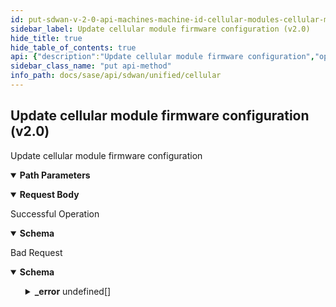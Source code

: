 ```yaml
---
id: put-sdwan-v-2-0-api-machines-machine-id-cellular-modules-cellular-module-id-firmware
sidebar_label: Update cellular module firmware configuration (v2.0)
hide_title: true
hide_table_of_contents: true
api: {"description":"Update cellular module firmware configuration","operationId":"put-sdwan-v2.0-api-machines-machine_id-cellular_modules-cellular_module_id-firmware","parameters":[{"description":"Machine Id","in":"path","name":"machine_id","required":true,"schema":{"description":"Machine Id","type":"string"}},{"description":"Cellular Module Id","in":"path","name":"cellular_module_id","required":true,"schema":{"description":"Cellular Module Id","type":"string"}}],"requestBody":{"content":{"application/json":{"schema":{"properties":{"cellular_module_image_ids":{"description":"Cellular Module Image Ids","items":{"description":"Cellular Module Image Ids","type":"string"},"type":"array"},"id":{"description":"Id","type":"string"}}}}}},"responses":{"200":{"content":{"application/json":{"schema":{"properties":{"cellular_module_image_ids":{"description":"Cellular Module Image Ids","items":{"description":"Cellular Module Image Ids","type":"string"},"type":"array"},"id":{"description":"Id","type":"string"}}}}},"description":"Successful Operation"},"400":{"content":{"application/json":{"example":{"value":{"_error":[{"code":"INVALID_JSON_INPUT"},{"code":"INVALID_JSON_EXTRA_ATTRIBUTE"},{"code":"INVALID_JSON_COMMON_ATTR_MISMATCH"},{"code":"MACHINE_NOT_FOUND"},{"code":"CELLULAR_MODULE_FW_CONFIG_NOTFOUND"},{"code":"CELLULAR_MODULE_FW_CONFIG_UNSUPPORTED_DEVICE"},{"code":"CELLULAR_MODULE_FW_CONFIG_INVALID_MISSING_IMAGE_IDS"},{"code":"CELLULAR_MODULE_FW_CONFIG_INVALID_IMAGE_IDS_COUNT"},{"code":"CELLULAR_MODULE_FW_CONFIG_INVALID_NO_IMAGE_PRESENT"},{"code":"CELLULAR_MODULE_FW_CONFIG_INVALID_IMAGE_NOT_SUPPORTED"},{"code":"CELLULAR_MODULE_FW_CONFIG_INVALID_UNSUPPORTED_MIN_ELEMENT_VERSION"},{"code":"CELLULAR_MODULE_FW_CONFIG_INVALID_UNSUPPORTED_MAX_ELEMENT_VERSION"},{"code":"CELLULAR_MODULE_FW_CONFIG_INVALID_UNSUPPORTED_ELEMENT_VERSION"},{"code":"CELLULAR_MODULE_FW_CONFIG_INVALID_IMAGE_UNSUPPORTED_MODEMMODEL"},{"code":"CELLULAR_MODULE_FW_CONFIG_INVALID_IMAGE_UPGRADE_INPROGESS"},{"code":"CELLULAR_MODULE_FW_CONFIG_TENANT_NOTALLOCATED_FOR_IMAGE"}]}},"schema":{"properties":{"_error":{"items":{"properties":{"code":{"type":"string"},"message":{"type":"string"}}},"type":"array"}}}}},"description":"Bad Request"}},"tags":["Cellular"],"method":"put","path":"/sdwan/v2.0/api/machines/{machine_id}/cellular_modules/{cellular_module_id}/firmware","jsonRequestBodyExample":{"cellular_module_image_ids":["string"],"id":"string"},"info":{"contact":{},"description":"List of APIs used to manage the cellular device, services, APN profiles, and modules.","title":"Cellular","version":"Latest"},"postman":{"name":"Update cellular module firmware configuration (v2.0)","description":{"content":"Update cellular module firmware configuration","type":"text/plain"},"url":{"path":["sdwan","v2.0","api","machines",":machine_id","cellular_modules",":cellular_module_id","firmware"],"host":["{{baseUrl}}"],"query":[],"variable":[{"disabled":false,"description":{"content":"(Required) Machine Id","type":"text/plain"},"type":"any","value":"","key":"machine_id"},{"disabled":false,"description":{"content":"(Required) Cellular Module Id","type":"text/plain"},"type":"any","value":"","key":"cellular_module_id"}]},"header":[{"key":"Content-Type","value":"application/json"},{"key":"Accept","value":"application/json"}],"method":"PUT","body":{"mode":"raw","raw":"\"\"","options":{"raw":{"language":"json"}}}}}
sidebar_class_name: "put api-method"
info_path: docs/sase/api/sdwan/unified/cellular
---
```



## Update cellular module firmware configuration (v2.0)



Update cellular module firmware configuration

<details style={{"marginBottom":"1rem"}} data-collapsed={false} open={true}><summary style={{}}><strong>Path Parameters</strong></summary><div><ul><ParamsItem className={"paramsItem"} param={{"description":"Machine Id","in":"path","name":"machine_id","required":true,"schema":{"description":"Machine Id","type":"string"}}}></ParamsItem><ParamsItem className={"paramsItem"} param={{"description":"Cellular Module Id","in":"path","name":"cellular_module_id","required":true,"schema":{"description":"Cellular Module Id","type":"string"}}}></ParamsItem></ul></div></details><MimeTabs><TabItem label={"application/json"} value={"application/json-schema"}><details style={{}} data-collapsed={false} open={true}><summary style={{"textAlign":"left"}}><strong>Request Body</strong></summary><div style={{"textAlign":"left","marginLeft":"1rem"}}></div><ul style={{"marginLeft":"1rem"}}><SchemaItem collapsible={false} name={"cellular_module_image_ids"} required={false} schemaDescription={"Cellular Module Image Ids"} schemaName={"string[]"} qualifierMessage={undefined} defaultValue={undefined}></SchemaItem><SchemaItem collapsible={false} name={"id"} required={false} schemaDescription={"Id"} schemaName={"string"} qualifierMessage={undefined} defaultValue={undefined}></SchemaItem></ul></details></TabItem></MimeTabs><div><ApiTabs><TabItem label={"200"} value={"200"}><div>

Successful Operation

</div><div><MimeTabs groupId={"mime-type"}><TabItem label={"application/json"} value={"application/json"}><SchemaTabs groupId={"schema-tabs"}><TabItem label={"Schema"} value={"Schema"}><details style={{}} data-collapsed={false} open={true}><summary style={{"textAlign":"left"}}><strong>Schema</strong></summary><div style={{"textAlign":"left","marginLeft":"1rem"}}></div><ul style={{"marginLeft":"1rem"}}><SchemaItem collapsible={false} name={"cellular_module_image_ids"} required={false} schemaDescription={"Cellular Module Image Ids"} schemaName={"string[]"} qualifierMessage={undefined} defaultValue={undefined}></SchemaItem><SchemaItem collapsible={false} name={"id"} required={false} schemaDescription={"Id"} schemaName={"string"} qualifierMessage={undefined} defaultValue={undefined}></SchemaItem></ul></details></TabItem></SchemaTabs></TabItem></MimeTabs></div></TabItem><TabItem label={"400"} value={"400"}><div>

Bad Request

</div><div><MimeTabs groupId={"mime-type"}><TabItem label={"application/json"} value={"application/json"}><SchemaTabs groupId={"schema-tabs"}><TabItem label={"Schema"} value={"Schema"}><details style={{}} data-collapsed={false} open={true}><summary style={{"textAlign":"left"}}><strong>Schema</strong></summary><div style={{"textAlign":"left","marginLeft":"1rem"}}></div><ul style={{"marginLeft":"1rem"}}><SchemaItem collapsible={true} className={"schemaItem"}><details style={{}}><summary style={{}}><strong>_error</strong><span style={{"opacity":"0.6"}}> undefined[]</span></summary><div style={{"marginLeft":"1rem"}}><SchemaItem collapsible={false} name={"code"} required={false} schemaDescription={undefined} schemaName={"string"} qualifierMessage={undefined} defaultValue={undefined}></SchemaItem><SchemaItem collapsible={false} name={"message"} required={false} schemaDescription={undefined} schemaName={"string"} qualifierMessage={undefined} defaultValue={undefined}></SchemaItem></div></details></SchemaItem></ul></details></TabItem><TabItem label={"Example"} value={"Example"}><ResponseSamples responseExample={"{\n  \"value\": {\n    \"_error\": [\n      {\n        \"code\": \"INVALID_JSON_INPUT\"\n      },\n      {\n        \"code\": \"INVALID_JSON_EXTRA_ATTRIBUTE\"\n      },\n      {\n        \"code\": \"INVALID_JSON_COMMON_ATTR_MISMATCH\"\n      },\n      {\n        \"code\": \"MACHINE_NOT_FOUND\"\n      },\n      {\n        \"code\": \"CELLULAR_MODULE_FW_CONFIG_NOTFOUND\"\n      },\n      {\n        \"code\": \"CELLULAR_MODULE_FW_CONFIG_UNSUPPORTED_DEVICE\"\n      },\n      {\n        \"code\": \"CELLULAR_MODULE_FW_CONFIG_INVALID_MISSING_IMAGE_IDS\"\n      },\n      {\n        \"code\": \"CELLULAR_MODULE_FW_CONFIG_INVALID_IMAGE_IDS_COUNT\"\n      },\n      {\n        \"code\": \"CELLULAR_MODULE_FW_CONFIG_INVALID_NO_IMAGE_PRESENT\"\n      },\n      {\n        \"code\": \"CELLULAR_MODULE_FW_CONFIG_INVALID_IMAGE_NOT_SUPPORTED\"\n      },\n      {\n        \"code\": \"CELLULAR_MODULE_FW_CONFIG_INVALID_UNSUPPORTED_MIN_ELEMENT_VERSION\"\n      },\n      {\n        \"code\": \"CELLULAR_MODULE_FW_CONFIG_INVALID_UNSUPPORTED_MAX_ELEMENT_VERSION\"\n      },\n      {\n        \"code\": \"CELLULAR_MODULE_FW_CONFIG_INVALID_UNSUPPORTED_ELEMENT_VERSION\"\n      },\n      {\n        \"code\": \"CELLULAR_MODULE_FW_CONFIG_INVALID_IMAGE_UNSUPPORTED_MODEMMODEL\"\n      },\n      {\n        \"code\": \"CELLULAR_MODULE_FW_CONFIG_INVALID_IMAGE_UPGRADE_INPROGESS\"\n      },\n      {\n        \"code\": \"CELLULAR_MODULE_FW_CONFIG_TENANT_NOTALLOCATED_FOR_IMAGE\"\n      }\n    ]\n  }\n}"}></ResponseSamples></TabItem></SchemaTabs></TabItem></MimeTabs></div></TabItem></ApiTabs></div>
      